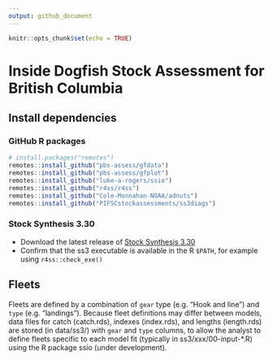```yaml
---
output: github_document
---
```


```r
knitr::opts_chunk$set(echo = TRUE)
```

<!-- README.md is generated from README.Rmd. Please edit that file -->

# Inside Dogfish Stock Assessment for British Columbia

## Install dependencies

### GitHub R packages

```r
# install.packages("remotes")
remotes::install_github("pbs-assess/gfdata")
remotes::install_github("pbs-assess/gfplot")
remotes::install_github("luke-a-rogers/ssio")
remotes::install_github("r4ss/r4ss")
remotes::install_github("Cole-Monnahan-NOAA/adnuts")
remotes::install_github("PIFSCstockassessments/ss3diags")
```

### Stock Synthesis 3.30

- Download the latest release of [Stock Synthesis 3.30](https://github.com/nmfs-ost/ss3-source-code?tab=readme-ov-file)
- Confirm that the ss3 executable is available in the R `$PATH`, for example using `r4ss::check_exe()`

## Fleets

Fleets are defined by a combination of `gear` type (e.g. "Hook and line") and 
`type` (e.g. "landings"). Because fleet definitions may differ between
models, data files for catch (catch.rds), indexes (index.rds), and lengths 
(length.rds) are stored (in data/ss3/) with `gear` and `type` columns,
to allow the analyst to define fleets specific to each model fit (typically in
ss3/xxx/00-input-*.R) using the R package ssio (under development).

